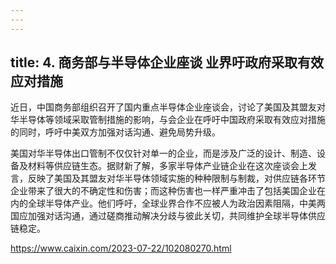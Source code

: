 ```yaml
---
---
---
```

title: 4. 商务部与半导体企业座谈 业界吁政府采取有效应对措施
---





近日，中国商务部组织召开了国内重点半导体企业座谈会，讨论了美国及其盟友对华半导体等领域采取管制措施的影响，与会企业在呼吁中国政府采取有效应对措施的同时，呼吁中美双方加强对话沟通、避免局势升级。



美国对华半导体出口管制不仅仅针对单一的企业，而是涉及广泛的设计、制造、设备及材料等供应链生态。据财新了解，多家半导体产业链企业在这次座谈会上发言，反映了美国及其盟友对华半导体领域实施的种种限制与制裁，对供应链各环节企业带来了很大的不确定性和伤害；而这种伤害也一样严重冲击了包括美国企业在内的全球半导体产业。他们呼吁，全球业界合作不应被人为政治因素阻隔，中美两国应加强对话沟通，通过磋商推动解决分歧与彼此关切，共同维护全球半导体供应链稳定。

https://www.caixin.com/2023-07-22/102080270.html


